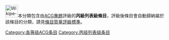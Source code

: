 [[File:Wikipe-tan_head.png|40px]]本分類包含由[[WikiProject:ACG|ACG專題]]評級的'''丙級列表級條目'''，評級後條目會自動歸納屬於該條目的分類，請見[[Wikipedia:条目质量评级标准|條目質量評級標準]]。

{{Articles by Quality|topic=ACG|project=ACG|format=toc}}
{{empty category}}

[[Category:各等级ACG条目|Category:各等级ACG条目]]
[[Category:丙级列表级条目|Category:丙级列表级条目]]